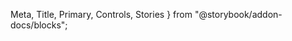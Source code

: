   Meta,
  Title,
  Primary,
  Controls,
  Stories
} from "@storybook/addon-docs/blocks";


<Meta of={IconStories} />

<Title />

Icon that displays [Pictogrammers Material Design Icons](https://pictogrammers.com/library/mdi/)

<Primary />

## Usage

First, import the icon at the top of your script section

```js
import { mdiAbacus } from "@mdi/js";
```

Then, add it to your component's data

```js
data: () => ({
  mdiAbacus: mdiAbacus
});
```

Finally, use it in your template by passing it as a prop to the wra-icon component

```html
<wra-icon :icon="mdiAbacus" />
```

<Controls />

<Stories />
